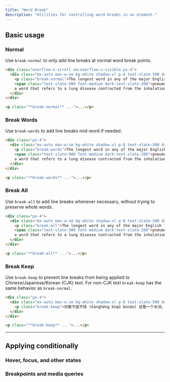 ```yaml
---
title: "Word Break"
description: "Utilities for controlling word breaks in an element."
---
```




## Basic usage

### Normal

Use `break-normal` to only add line breaks at normal word break points.

```html {{ mode: 'example', p: 'none' }}
<div class="overflow-x-scroll sm:overflow-x-visible px-4">
  <div class="mx-auto max-w-sm bg-white shadow-xl p-8 text-slate-500 dark:bg-slate-800 dark:text-slate-400">
    <p class="break-normal">The longest word in any of the major English language dictionaries is
    <span class="text-slate-900 font-medium dark:text-slate-200">pneumonoultramicroscopicsilicovolcanoconiosis,</span>
    a word that refers to a lung disease contracted from the inhalation of very fine silica particles, specifically from a volcano; medically, it is the same as silicosis.</p>
  </div>
</div>
```

```html
<p class="**break-normal** ...">...</p>
```

### Break Words

Use `break-words` to add line breaks mid-word if needed.

```html {{ mode: 'example', p: 'none' }}
<div class="px-4">
  <div class="mx-auto max-w-sm bg-white shadow-xl p-8 text-slate-500 dark:bg-slate-800 dark:text-slate-400">
    <p class="break-words">The longest word in any of the major English language dictionaries is
    <span class="text-slate-900 font-medium dark:text-slate-200">pneumonoultramicroscopicsilicovolcanoconiosis,</span>
    a word that refers to a lung disease contracted from the inhalation of very fine silica particles, specifically from a volcano; medically, it is the same as silicosis.</p>
  </div>
</div>
```

```html
<p class="**break-words** ...">...</p>
```

### Break All

Use `break-all` to add line breaks whenever necessary, without trying to preserve whole words.

```html {{ mode: 'example', p: 'none' }}
<div class="px-4">
  <div class="mx-auto max-w-sm bg-white shadow-xl p-8 text-slate-500 dark:bg-slate-800 dark:text-slate-400">
    <p class="break-all">The longest word in any of the major English language dictionaries is
    <span class="text-slate-900 font-medium dark:text-slate-200">pneumonoultramicroscopicsilicovolcanoconiosis,</span>
    a word that refers to a lung disease contracted from the inhalation of very fine silica particles, specifically from a volcano; medically, it is the same as silicosis.</p>
  </div>
</div>
```

```html
<p class="**break-all** ...">...</p>
```

### Break Keep

Use `break-keep` to prevent line breaks from being applied to Chinese/Japanese/Korean (CJK) text. For non-CJK text `break-keep` has the same behavior as `break-normal`.

```html {{ mode: 'example', p: 'none' }}
<div class="px-4">
  <div class="mx-auto max-w-sm bg-white shadow-xl p-8 text-slate-500 dark:bg-slate-800 dark:text-slate-400">
    <p class="break-keep">抗衡不屈不挠 (kànghéng bùqū bùnáo) 这是一个长词，意思是不畏强暴，奋勇抗争，坚定不移，永不放弃。<span class="text-slate-900 font-medium dark:text-slate-200">这个词通常用来描述那些在面对困难和挑战时坚持自己信念的人，</span> 他们克服一切困难，不屈不挠地追求自己的目标。无论遇到多大的挑战，他们都能够坚持到底，不放弃，最终获得胜利。</p>
  </div>
</div>
```

```html
<p class="**break-keep** ...">...</p>
```

---

## <Heading ignore>Applying conditionally</Heading>

### <Heading ignore>Hover, focus, and other states</Heading>

<HoverFocusAndOtherStates defaultClass="break-normal" featuredClass="break-all" element="p" />

### <Heading ignore>Breakpoints and media queries</Heading>

<BreakpointsAndMediaQueries defaultClass="break-normal" featuredClass="break-all" element="p" />
